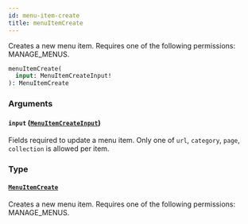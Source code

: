 ```yaml
---
id: menu-item-create
title: menuItemCreate
---
```


Creates a new menu item. Requires one of the following permissions: MANAGE_MENUS.

```graphql
menuItemCreate(
  input: MenuItemCreateInput!
): MenuItemCreate
```

### Arguments

#### `input` ([`MenuItemCreateInput`](../../../developer/api-reference/inputs/menu-item-create-input))

Fields required to update a menu item. Only one of `url`, `category`, `page`, `collection` is allowed per item.

### Type

#### [`MenuItemCreate`](../../../developer/api-reference/objects/menu-item-create)

Creates a new menu item. Requires one of the following permissions: MANAGE_MENUS.
